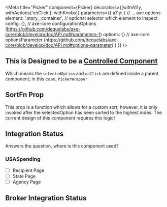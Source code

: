 

<Meta
    title="Picker"
    component={Picker}
    decorators={[withA11y, withActions('onClick'), withKnobs]}
    parameters={{
        a11y: {
            // ... axe options
            element: '.story__container', // optional selector which element to inspect
            config: {}, // axe-core configurationOptions (https://github.com/dequelabs/axe-core/blob/develop/doc/API.md#parameters-1)
            options: {} // axe-core optionsParameter (https://github.com/dequelabs/axe-core/blob/develop/doc/API.md#options-parameter)
        }
    }}
/>

<Preview>
    <Story name='Default'>
        <PickerWrapper>
            <Picker
                isFixedWidth={boolean('isFixedWidth', false)}
                backgroundColor={text('backgroundColor', 'white')}
                className={select('className', ['fy', 'form-component'], '')}
                icon={text('icon', 'calendar-alt')}
                altText={text('altText', 'This is for accessibility purposes')}
                iconColor={text('iconColor', 'black')}
                borderColor={text('borderColor', '#5b616b')}
                borderType={select('borderType', ['bottom', 'none', 'full'], 'bottom', '')}
                iconSize={select('iconSize', ['xs', 'lg', 'sm', '1x', '2x', '3x', '4x', '5x', '6x', '7x', '8x', '9x', '10x'], 'lg', '')}
                optionPrefix={text('optionPrefix', '')} />
        </PickerWrapper>
    </Story>
</Preview>

<Props of={Picker} />


## This is Designed to be a [Controlled Component](https://reactjs.org/docs/forms.html#controlled-components)
Which means the `selectedOption` and `onClick` are defined inside a parent component; in this case, `PickerWrapper`.

## SortFn Prop
This prop is a function which allows for a custom sort; however, it is only invoked after the selectedOption has been sorted to the highest index. The current design of this component requires this logic!

## Integration Status
Answers the question, where is this component used?

### USASpending
- [ ] Recipient Page
- [ ] State Page
- [ ] Agency Page

## Broker Integration Status